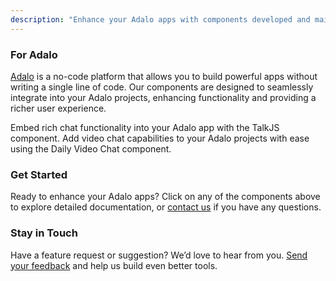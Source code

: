 ```yaml
---
description: "Enhance your Adalo apps with components developed and maintained by Lunch Pail Labs."
---
```


### For Adalo

[Adalo](https://adalo.com) is a no-code platform that allows you to build powerful apps without writing a single line of code. Our components are designed to seamlessly integrate into your Adalo projects, enhancing functionality and providing a richer user experience.

<CardGroup cols={2}>
  <Card
    title="TalkJS Chat Component"
    icon="comments"
    href="/adalo/talkjs/getting-started"
  >
    Embed rich chat functionality into your Adalo app with the TalkJS component.
  </Card>
  <Card
    title="Daily Video Chat Component"
    icon="video"
    href="/adalo/daily/getting-started"
  >
    Add video chat capabilities to your Adalo projects with ease using the Daily
    Video Chat component.
  </Card>
</CardGroup>

### Get Started

Ready to enhance your Adalo apps? Click on any of the components above to explore detailed documentation, or [contact us](mailto:help@lunchpaillabs.com) if you have any questions.

### Stay in Touch

Have a feature request or suggestion? We’d love to hear from you. [Send your feedback](mailto:help@lunchpaillabs.com) and help us build even better tools.
